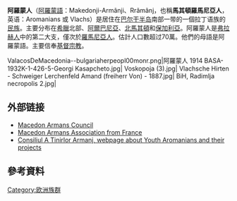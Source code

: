 {{noteTA
|T = zh-cn:阿罗马尼亚人;  zh-tw:阿羅蒙人;
|1 = zh-cn:阿罗马尼亚;  zh-tw:阿羅蒙;
}}
{{Infobox ethnic group
|group   = 阿羅蒙人<br> ''Armãnji'', ''Rrãmãnji'', ''Makidonji''.
|flag    =
|image   = Map-balkans-vlachs.png
|caption = 弗拉赫人於歐洲的分佈:圖中深綠色者為羅馬尼亞人的分佈，紅色者則為阿羅蒙人的分佈
|poptime = 100,000<ref>{{cite web|url=http://www.eurominority.eu/version/eng/minority-detail.asp?id_minorities=296|title=存档副本|accessdate=2014-08-09|deadurl=yes|archiveurl=http://arquivo.pt/wayback/20141122043814/http%3A//www.eurominority.eu/version/eng/minority%2Ddetail.asp?id_minorities%3D296|archivedate=2014-11-22}}</ref> - 500,000 <ref>[http://assembly.coe.int/Main.asp?link=http%3A%2F%2Fassembly.coe.int%2FDocuments%2FAdoptedText%2Fta97%2FEREC1333.htm] {{Wayback|url=http://assembly.coe.int/Main.asp?link=http%3A%2F%2Fassembly.coe.int%2FDocuments%2FAdoptedText%2Fta97%2FEREC1333.htm |date=20150707174513 }} Council of Europe Parliamentary Recommendation 1333(1997)</ref>
|region1 = {{flagcountry|Greece}}
|pop1    = 39,855 (1951 人口普查) - 估計最多200,000 |ref1   ={{lower|<ref name="autogenerated1">According to [http://www.intereg.org/ INTEREG] - quoted by [http://www.eurominority.org/version/eng/index.asp Eurominority] {{webarchive|url=https://web.archive.org/web/20060703040707/http://www.eurominority.org/version/eng/index.asp |date=2006-07-03 }}: [http://www.eurominority.org/version/eng/minority-detail.asp?id_alpha=1&id_minorites=gr-arom Aromanians in Greece] {{webarchive|url=https://web.archive.org/web/20050519194533/http://www.eurominority.org/version/eng/minority-detail.asp?id_alpha=1&id_minorites=gr-arom |date=2005-05-19 }}</ref>}}
|region3 = {{nowrap|{{flagcountry|Romania}}}}
|pop3    = 26,500 (2006 年估計)
|ref3    ={{lower|<ref>[http://cotidianul.ro/index.php?id=8294&art=21524&cHash=7fdc04f5f0 "Aromânii vor statut minoritar"], in ''[[Cotidianul|Cotidianul]]'', 9 December 2006</ref>}}
|region2 ={{flagcountry|Albania}}
|pop2    = 4,249 (1955人口普查) – <br> 估計最多200,000
|ref2    = {{lower|<ref>According to [http://www.intereg.org/ INTEREG] - quoted by [http://www.eurominority.org/version/eng/index.asp Eurominority]  {{webarchive|url=https://web.archive.org/web/20060703040707/http://www.eurominority.org/version/eng/index.asp |date=2006-07-03 }}: [http://www.eurominority.org/version/eng/minority-detail.asp?id_alpha=1&id_minorites=al-arom Aromanians in Albania] {{webarchive|url=https://web.archive.org/web/20090213233016/http://www.eurominority.org/version/eng/minority-detail.asp?id_alpha=1&id_minorites=al-arom |date=2009-02-13 }}, [http://www.albanien.ch/nla/26/art262.html Albania's Aromanians; Reemerging into History]</ref><ref name=Tanner>Arno Tanner. [http://books.google.gr/books?id=EQtCPAo1XU8C&pg=PA208&dq=200000%2Baromanians%2Bwinnifrith&hl=el&ei=VZbxTK-OHMSgOomY_ZMK&sa=X&oi=book_result&ct=result&resnum=4&ved=0CDQQ6AEwAw#v=snippet&q=200000%2Baromanian&f=false The forgotten minorities of Eastern Europe: the history and today of selected ethnic groups in five countries]. East-West Books, 2004 ISBN 978-952-91-6808-8, p. 218: "在阿爾巴尼亞, 弗拉赫人被估計多違200,000人"</ref>}}
|region4 = {{flagcountry|Serbia}}
|pop4    = 15,000 (est.)
|ref4    = <ref>{{Cite web |url=http://www.ethnologue.org/show_language.asp?code=rup |title=Ethnologue |accessdate=2012-12-08 |archive-date=2012-07-16 |archive-url=https://web.archive.org/web/20120716180818/http://www.ethnologue.org/show_language.asp?code=rup |dead-url=no }}</ref>
|region5 = {{flagcountry|Bulgaria}}
|pop5    = 1,000 人被算作「rumuni」（2001 人口普查）－估計達 10,000
|ref5    = <ref name="2001 census">{{Cite web |url=http://www.nsi.bg/Census/Ethnos.htm |title=2001 census |accessdate=2012-12-08 |archive-date=2019-01-07 |archive-url=https://web.archive.org/web/20190107090330/http://www.nsi.bg/Census/Ethnos.htm%20 |dead-url=no }}</ref>
|region6 = {{nowrap|{{flag|North Macedonia}}}}
|pop6    = 9,695 (2001年人口普查) - 20,000<ref name="books.google.gr">[http://books.google.gr/books?id=EQtCPAo1XU8C&pg=PA208&dq=200000%2Baromanians%2Bwinnifrith&hl=el&ei=VZbxTK-OHMSgOomY_ZMK&sa=X&oi=book_result&ct=result&resnum=4&ved=0CDQQ6AEwAw#v=snippet&q=200000%2Baromanian&f=false]</ref>
|ref6    = ;<ref>Macedonian Minorities: the Slav Macedonians of Northern Greece and the Treatment of Minorities in the Republic of Macedonia, a report issued by the British Helsinki Human Rights Group, Oxford, 1994.
</ref> 估計達 120,000
|rels    = '''† [[基督宗教|基督宗教]]（[[東正教|東正教]]）'''
|langs   = [[阿羅馬尼亞語|阿羅蒙語]]或當地語言
}}
'''阿羅蒙人'''（[[阿羅馬尼亞語|阿羅蒙語]]：Makedonji-Armãnji、Rrãmãnj，也稱'''馬其頓羅馬尼亞人'''，英语：Aromanians 或 Vlachs）是居住在[[巴尔干半岛|巴尔干半岛]]南部一带的一個拉丁语族的[[民族|民族]]。主要分布在[[希臘|希臘]]北部、[[阿爾巴尼亞|阿爾巴尼亞]]、[[北馬其頓|北馬其頓]]和[[保加利亞|保加利亞]]。阿羅蒙人是[[弗拉赫人|弗拉赫人]]中的第二大支，僅次於[[羅馬尼亞人|羅馬尼亞人]]。估計人口數超过70萬。他們的母語是阿羅蒙語。主要信奉[[基督宗教|基督宗教]]。


<gallery>
ValacosDeMacedonia--bulgariaherpeopl00monr.png|阿羅蒙人 1914
BASA-1932K-1-426-5-Georgi Kasapcheto.jpg|
Voskopoja (3).jpg|
Vlachsche Hirten - Schweiger Lerchenfeld Amand (freiherr Von) - 1887.jpg|
BiH, Radimlja necropolis 2.jpg|
</gallery>

==外部链接==
* [http://www.Makedonarman-council.org/      Macedon Armans Council] {{Wayback|url=http://www.makedonarman-council.org/ |date=20101222024740 }}
* [http://www.armanami.org/ Macedon Armans Association from France] {{Wayback|url=http://www.armanami.org/ |date=20090517114732 }}
* [http://www.CTArm.org Consiliul A Tinirlor Armanj, webpage about Youth Aromanians and their projects] {{Wayback|url=http://www.ctarm.org/ |date=20080310213750 }}
==參考資料==
<references/>

{{Eastern and Oriental Orthodox Christian ethnic groups}}
[[Category:欧洲族群|Category:欧洲族群]]